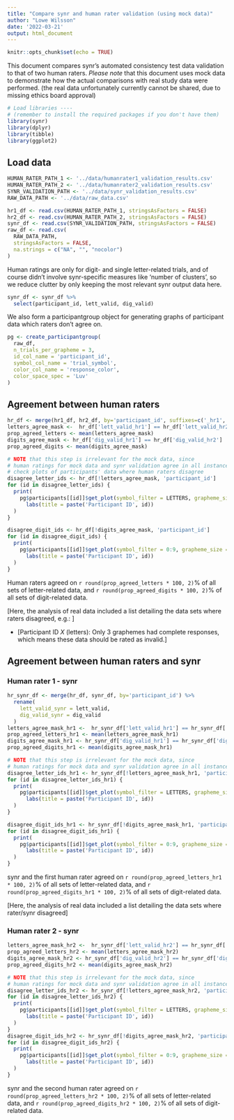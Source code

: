 ```yaml
---
title: "Compare synr and human rater validation (using mock data)"
author: "Lowe Wilsson"
date: '2022-03-21'
output: html_document
---
```


```r
knitr::opts_chunk$set(echo = TRUE)
```

This document compares synr's automated consistency test data validation to that of two human raters. *Please note* that this document uses mock data to demonstrate how the actual comparisons with real study data were performed. (the real data unfortunately currently cannot be shared, due to missing ethics board approval)

```r
# Load libraries ----
# (remember to install the required packages if you don't have them)
library(synr)
library(dplyr)
library(tibble)
library(ggplot2)
```

## Load data
```r
HUMAN_RATER_PATH_1 <- '../data/humanrater1_validation_results.csv'
HUMAN_RATER_PATH_2 <- '../data/humanrater2_validation_results.csv'
SYNR_VALIDATION_PATH <- '../data/synr_validation_results.csv'
RAW_DATA_PATH <- '../data/raw_data.csv'

hr1_df <- read.csv(HUMAN_RATER_PATH_1, stringsAsFactors = FALSE)
hr2_df <- read.csv(HUMAN_RATER_PATH_2, stringsAsFactors = FALSE)
synr_df <- read.csv(SYNR_VALIDATION_PATH, stringsAsFactors = FALSE)
raw_df <- read.csv(
  RAW_DATA_PATH,
  stringsAsFactors = FALSE,
  na.strings = c("NA", "", "nocolor")
)
```

Human ratings are only for digit- and single letter-related trials, and of course didn't involve synr-specific measures like 'number of clusters', so we reduce clutter by only keeping the most relevant synr output data here.
```r
synr_df <- synr_df %>%
  select(participant_id, lett_valid, dig_valid)
```

We also form a participantgroup object for generating graphs of participant data which raters don't agree on.
```r
pg <- create_participantgroup(
  raw_df,
  n_trials_per_grapheme = 3,
  id_col_name = 'participant_id',
  symbol_col_name = 'trial_symbol',
  color_col_name = 'response_color',
  color_space_spec = 'Luv'
)
```

## Agreement between human raters
```r
hr_df <- merge(hr1_df, hr2_df, by='participant_id', suffixes=c('_hr1', '_hr2'))
letters_agree_mask <-  hr_df['lett_valid_hr1'] == hr_df['lett_valid_hr2']
prop_agreed_letters <- mean(letters_agree_mask)
digits_agree_mask <- hr_df['dig_valid_hr1'] == hr_df['dig_valid_hr2']
prop_agreed_digits <- mean(digits_agree_mask)

# NOTE that this step is irrelevant for the mock data, since
# human ratings for mock data and synr validation agree in all instances:
# check plots of participants' data where human raters disagree
disagree_letter_ids <- hr_df[!letters_agree_mask, 'participant_id']
for (id in disagree_letter_ids) {
  print(
    pg$participants[[id]]$get_plot(symbol_filter = LETTERS, grapheme_size = 3) +
      labs(title = paste('Participant ID', id))
  )
}

disagree_digit_ids <- hr_df[!digits_agree_mask, 'participant_id']
for (id in disagree_digit_ids) {
  print(
    pg$participants[[id]]$get_plot(symbol_filter = 0:9, grapheme_size = 3) +
      labs(title = paste('Participant ID', id))
  )
}
```

Human raters agreed on `r round(prop_agreed_letters * 100, 2)`% of all sets of letter-related data, and `r round(prop_agreed_digits * 100, 2)`% of all sets of digit-related data.

[Here, the analysis of real data included a list detailing the data sets where raters disagreed, e.g.: ]

* [Participant ID *X* (letters): Only 3 graphemes had complete responses, which means these data should be rated as invalid.]


## Agreement between human raters and synr

### Human rater 1 - synr
```r
hr_synr_df <- merge(hr_df, synr_df, by='participant_id') %>%
  rename(
    lett_valid_synr = lett_valid,
    dig_valid_synr = dig_valid
  )
letters_agree_mask_hr1 <-  hr_synr_df['lett_valid_hr1'] == hr_synr_df['lett_valid_synr']
prop_agreed_letters_hr1 <- mean(letters_agree_mask_hr1)
digits_agree_mask_hr1 <- hr_synr_df['dig_valid_hr1'] == hr_synr_df['dig_valid_synr']
prop_agreed_digits_hr1 <- mean(digits_agree_mask_hr1)

# NOTE that this step is irrelevant for the mock data, since
# human ratings for mock data and synr validation agree in all instances:
disagree_letter_ids_hr1 <- hr_synr_df[!letters_agree_mask_hr1, 'participant_id']
for (id in disagree_letter_ids_hr1) {
  print(
    pg$participants[[id]]$get_plot(symbol_filter = LETTERS, grapheme_size = 3) +
      labs(title = paste('Participant ID', id))
  )
}

disagree_digit_ids_hr1 <- hr_synr_df[!digits_agree_mask_hr1, 'participant_id']
for (id in disagree_digit_ids_hr1) {
  print(
    pg$participants[[id]]$get_plot(symbol_filter = 0:9, grapheme_size = 3) +
      labs(title = paste('Participant ID', id))
  )
}
```

synr and the first human rater agreed on `r round(prop_agreed_letters_hr1 * 100, 2)`% of all sets of letter-related data, and `r round(prop_agreed_digits_hr1 * 100, 2)`% of all sets of digit-related data.

[Here, the analysis of real data included a list detailing the data sets where rater/synr disagreed]

### Human rater 2 - synr
```r
letters_agree_mask_hr2 <-  hr_synr_df['lett_valid_hr2'] == hr_synr_df['lett_valid_synr']
prop_agreed_letters_hr2 <- mean(letters_agree_mask_hr2)
digits_agree_mask_hr2 <- hr_synr_df['dig_valid_hr2'] == hr_synr_df['dig_valid_synr']
prop_agreed_digits_hr2 <- mean(digits_agree_mask_hr2)

# NOTE that this step is irrelevant for the mock data, since
# human ratings for mock data and synr validation agree in all instances:
disagree_letter_ids_hr2 <- hr_synr_df[!letters_agree_mask_hr2, 'participant_id']
for (id in disagree_letter_ids_hr2) {
  print(
    pg$participants[[id]]$get_plot(symbol_filter = LETTERS, grapheme_size = 3) +
      labs(title = paste('Participant ID', id))
  )
}
disagree_digit_ids_hr2 <- hr_synr_df[!digits_agree_mask_hr2, 'participant_id']
for (id in disagree_digit_ids_hr2) {
  print(
    pg$participants[[id]]$get_plot(symbol_filter = 0:9, grapheme_size = 3) +
      labs(title = paste('Participant ID', id))
  )
}
```

synr and the second human rater agreed on `r round(prop_agreed_letters_hr2 * 100, 2)`% of all sets of letter-related data, and `r round(prop_agreed_digits_hr2 * 100, 2)`% of all sets of digit-related data.
